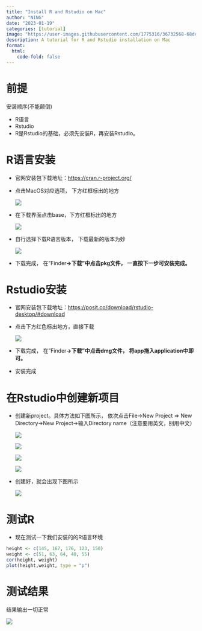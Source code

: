 ```yaml
---
title: "Install R and Rstudio on Mac"
author: "NING"
date: "2023-01-19"
categories: [tutorial]
image: "https://user-images.githubusercontent.com/1775316/36732568-68dc69e6-1bce-11e8-890a-5cd3a20ab8d6.gif"
description: A tutorial for R and Rstudio installation on Mac
format:
  html:
    code-fold: false
---
```


# 前提

安装顺序(不能颠倒)

-   R语言
-   Rstudio
-   R是Rstudio的基础，必须先安装R，再安装Rstudio。

# R语言安装

-   官网安装包下载地址：<https://cran.r-project.org/>

-   点击MacOS对应选项， 下方红框标出的地方

    ![](https://raw.githubusercontent.com/NING3739/my-personal-website/46aa9c932e5528476114fb5d7c624ce66cf6f7bf/image/1.png)

-   在下载界面点击base，下方红框标出的地方

    ![](https://raw.githubusercontent.com/NING3739/my-personal-website/46aa9c932e5528476114fb5d7c624ce66cf6f7bf/image/2.png)

-   自行选择下载R语言版本， 下载最新的版本为妙

    ![](https://raw.githubusercontent.com/NING3739/my-personal-website/46aa9c932e5528476114fb5d7c624ce66cf6f7bf/image/3.png)

-   下载完成， 在"Finder**→下载"中点击pkg文件， 一直按下一步可安装完成。**

# Rstudio安装

-   官网安装包下载地址：<https://posit.co/download/rstudio-desktop/#download>

-   点击下方红色标出地方，直接下载

    ![](https://raw.githubusercontent.com/NING3739/my-personal-website/46aa9c932e5528476114fb5d7c624ce66cf6f7bf/image/4.png)

-   下载完成， 在"Finder**→下载"中点击dmg文件， 将app拖入application中即可。**

-   安装完成

# 在Rstudio中创建新项目

-   创建新project。具体方法如下图所示， 依次点击File-\>New Project =\> New Directory-\>New Project-\>输入Directory name（注意要用英文，别用中文）

    ![](https://raw.githubusercontent.com/NING3739/my-personal-website/46aa9c932e5528476114fb5d7c624ce66cf6f7bf/image/5.png)

    ![](https://raw.githubusercontent.com/NING3739/my-personal-website/46aa9c932e5528476114fb5d7c624ce66cf6f7bf/image/6.png)

    ![](https://raw.githubusercontent.com/NING3739/my-personal-website/46aa9c932e5528476114fb5d7c624ce66cf6f7bf/image/7.png)

    ![](https://raw.githubusercontent.com/NING3739/my-personal-website/46aa9c932e5528476114fb5d7c624ce66cf6f7bf/image/8.png)

-   创建好，就会出现下图所示

    ![](https://raw.githubusercontent.com/NING3739/my-personal-website/46aa9c932e5528476114fb5d7c624ce66cf6f7bf/image/9.png)

# 测试R

-   现在测试一下我们安装的的R语言环境

```r
height <- c(145, 167, 176, 123, 150)
weight <- c(51, 63, 64, 40, 55)
cor(height, weight)
plot(height,weight, type = "p")
```

# 测试结果

结果输出一切正常

![](https://raw.githubusercontent.com/NING3739/my-personal-website/46aa9c932e5528476114fb5d7c624ce66cf6f7bf/image/10.png)
